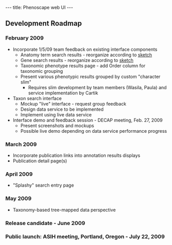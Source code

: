 ---
title: Phenoscape web UI
---

==Development Roadmap==
===February 2009===
* Incorporate 1/5/09 team feedback on existing interface components
** Anatomy term search results - reorganize according to [[:Image:Phenotype_search_page_mockup.jpg|sketch]]
** Gene search results - reorganize according to [[:Image:Gene_search_page_mockup.jpg|sketch]]
** Taxonomic phenotype results page - add Order column for taxonomic grouping
** Present various phenotypic results grouped by custom "character slim"
*** Requires slim development by team members (Wasila, Paula) and service implementation by Cartik
* Taxon search interface
** Mockup "live" interface - request group feedback
** Design data service to be implemented
** Implement using live data service
* Interface demo and feedback session - DECAP meeting, Feb. 27, 2009
** Present screenshots and mockups
** Possible live demo depending on data service performance progress

===March 2009===
* Incorporate publication links into annotation results displays
* Publication detail page(s)

===April 2009===
* "Splashy" search entry page
===May 2009===
* Taxonomy-based tree-mapped data perspective
===Release candidate - June 2009===

===Public launch: ASIH meeting, Portland, Oregon - July 22, 2009===